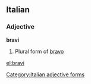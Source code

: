 ==Italian==

===Adjective===
'''bravi''' {{m}}

# Plural form of [[bravo]]
[[Category:Italian adjective forms]]

[[el:bravi]]